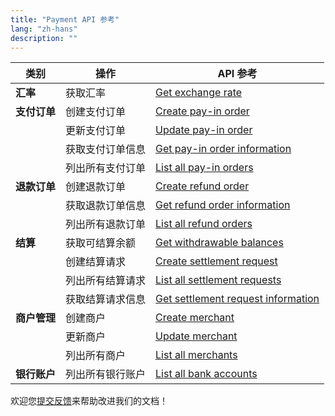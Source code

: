 ```yaml
---
title: "Payment API 参考"
lang: "zh-hans"
description: ""
---
```


| 类别 | 操作 | API 参考 |
|------|------|----------|
| **汇率** | 获取汇率 | [Get exchange rate](https://www.cobo.com/developers/v2/api-references/payment/get-exchange-rate) |
| **支付订单** | 创建支付订单 | [Create pay-in order](https://www.cobo.com/developers/v2/api-references/payment/create-pay-in-order) |
|  | 更新支付订单 | [Update pay-in order](https://www.cobo.com/developers/v2/api-references/payment/update-pay-in-order) |
|  | 获取支付订单信息 | [Get pay-in order information](https://www.cobo.com/developers/v2/api-references/payment/get-pay-in-order-information) |
|  | 列出所有支付订单 | [List all pay-in orders](https://www.cobo.com/developers/v2/api-references/payment/list-all-pay-in-orders) |
| **退款订单** | 创建退款订单 | [Create refund order](https://www.cobo.com/developers/v2/api-references/payment/create-refund-order) |
|  | 获取退款订单信息 | [Get refund order information](https://www.cobo.com/developers/v2/api-references/payment/get-refund-order-information) |
|  | 列出所有退款订单 | [List all refund orders](https://www.cobo.com/developers/v2/api-references/payment/list-all-refund-orders) |
| **结算** | 获取可结算余额 | [Get withdrawable balances](https://www.cobo.com/developers/v2/api-references/payment/get-withdrawable-balances) |
|  | 创建结算请求 | [Create settlement request](https://www.cobo.com/developers/v2/api-references/payment/create-settlement-request) |
|  | 列出所有结算请求 | [List all settlement requests](https://www.cobo.com/developers/v2/api-references/payment/list-all-settlement-requests) |
|  | 获取结算请求信息 | [Get settlement request information](https://www.cobo.com/developers/v2/api-references/payment/get-settlement-request-information) |
| **商户管理** | 创建商户 | [Create merchant](https://www.cobo.com/developers/v2/api-references/payment/create-merchant) |
|  | 更新商户 | [Update merchant](https://www.cobo.com/developers/v2/api-references/payment/update-merchant) |
|  | 列出所有商户 | [List all merchants](https://www.cobo.com/developers/v2/api-references/payment/list-all-merchants) |
| **银行账户** | 列出所有银行账户 | [List all bank accounts](https://www.cobo.com/developers/v2/api-references/payment/list-all-bank-accounts) |

<Tip>欢迎您[提交反馈](https://forms.zohopublic.com/cobo/form/DocumentFeedbackForm/formperma/QvLOhxJv1_JMsJ-1dleZ8Itb_7rzN-LtgvsDdxosoVI)来帮助改进我们的文档！</Tip>